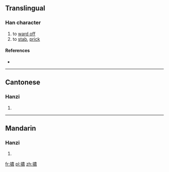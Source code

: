 ==Translingual==

===Han character===
{{Han char|rn=64|rad=手|as=13|sn=16|four=5503<sub>2</sub>|canj=手廿田女 (QTWV)|ids=⿰[[扌]][[農]]}}

# to [[ward off]]
# to [[stab]], [[prick]]

====References====
* {{Han ref|kx=0457.300|dkj=12786|dj=0806.140|hdz=31969.020|uh=64C3|ud=25795|bh=E9AB|bd=59819}}

----

==Cantonese==

===Hanzi===
{{yue-hanzi|jyut=[[nong5]]|y=nong5}}

# {{defn|lang=yue|sort=手13}}

----

==Mandarin==

===Hanzi===
{{cmn-hanzi|pin=[[nǎng]] ([[nang3]])|wg=nang<sup>3</sup>}}

# {{defn|lang=cmn|sort=手13}}

[[fr:擃]]
[[pl:擃]]
[[zh:擃]]